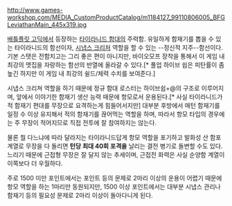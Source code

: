 http://www.games-workshop.com/MEDIA_CustomProductCatalog/m1184127_99110806005_BFGLeviathanMain_445x319.jpg

[[배틀플릿 고딕]]에서 등장하는 [[타이라니드 함대]]의 주력함. 유일하게 함재기를 뽑을 수 있는 타이라니드의 함선이자, [[시냅스 크리처]] 역할을 할 수 있는 --정신적 지주--함선이다. 기본 스탯은 전함치고는 그리 좋은 편이 아니지만, 바이오모프 장착을 통해서 이 게임 내 최강의 맷집을 자랑하는 함선의 반열에 올라갈 수 있다.[* 풀업 하이브 쉽은 피탄률이 좀 높긴 하지만 이 게임 내 최강의 쉴드/체력 수치를 보여준다.] 

시냅스 크리쳐 역할을 하기 때문에 정규 함대 로스터는 하이브쉽+@의 구조로 이루어지며, 앞에서 이야기한 함재기 생산 능력 때문에 항모로서 운용된다.[* 사실 타이라니드가 적 함재기 편대를 무장으로 요격하는게 힘들어서지만] 
대부분 후방에서 매턴 함재기를 일정 수 이상 유지해서 적의 함재기를 끊어먹는 역할을 하며, 따라서 항모 타입의 경우에는 주 무장이 적어지므로 직접 전투에 잘 참여하지는 않는다. 

물론 뭘 다느냐에 따라 달라지는 타이라니드답게 항모 역할을 포기하고 발화성 산 함포 계열로 무장을 다 돌리면 '''턴당 최대 40회 포격을''' 날리는 결전 병기로 돌변할 수도 있다. 느리기 때문에 근접형 무장은 잘 달지 않는 추세이며, 근접전 화력은 사실 순양함 계열이 이쪽보다 더 우월하다. 

주로 1500 미만 포인트에서는 포인트 등의 문제로 2마리 이상의 운용이 어렵기 때문에 항모 역할을 하는 1마리만 동원되지만, 1500 이상 포인트에서는 대부분 시냅스 관리나 함재기 등의 필요성 문제로 2마리 이상이 돌아다니게 된다.    
